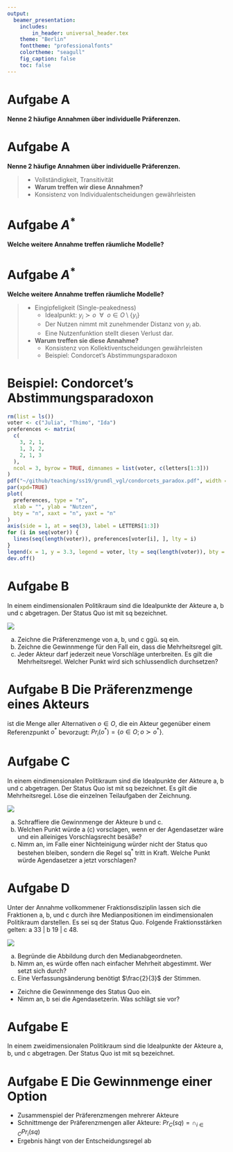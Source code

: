 ```yaml
---
output:
  beamer_presentation:
    includes:
        in_header: universal_header.tex
    theme: "Berlin"
    fonttheme: "professionalfonts"
    colortheme: "seagull"
    fig_caption: false
    toc: false
---
```

\subtitle{Räumliche Modelle der Politik}
\date{20. Mai 2019}
\maketitle

# Aufgabe A

**Nenne 2 häufige Annahmen über individuelle Präferenzen.**

# Aufgabe A

**Nenne 2 häufige Annahmen über individuelle Präferenzen.**

  > - Vollständigkeit, Transitivität
  > - **Warum treffen wir diese Annahmen?**
  > - Konsistenz von Individualentscheidungen gewährleisten

# Aufgabe $A^*$

**Welche weitere Annahme treffen räumliche Modelle?**

# Aufgabe $A^*$

**Welche weitere Annahme treffen räumliche Modelle?**

  > - Eingipfeligkeit (Single-peakedness)
  >   - Idealpunkt: $y_i \succ o ~~ \forall ~~ o \in O\setminus\{y_i\}$
  >   - Der Nutzen nimmt mit zunehmender Distanz von $y_i$ ab.
  >   - Eine Nutzenfunktion stellt diesen Verlust dar.
  > - **Warum treffen sie diese Annahme?**
  >   - Konsistenz von Kollektiventscheidungen gewährleisten
  >   - Beispiel: Condorcet's Abstimmungsparadoxon

# Beispiel: Condorcet's Abstimmungsparadoxon
```r
rm(list = ls())
voter <- c("Julia", "Thimo", "Ida")
preferences <- matrix(
  c(
    3, 2, 1,
    1, 3, 2,
    2, 1, 3
  ),
  ncol = 3, byrow = TRUE, dimnames = list(voter, c(letters[1:3]))
)
pdf("~/github/teaching/ss19/grundl_vgl/condorcets_paradox.pdf", width = 5, height = 5)
par(xpd=TRUE)
plot(
  preferences, type = "n",
  xlab = "", ylab = "Nutzen",
  bty = "n", xaxt = "n", yaxt = "n"
)
axis(side = 1, at = seq(3), label = LETTERS[1:3])
for (i in seq(voter)) {
  lines(seq(length(voter)), preferences[voter[i], ], lty = i)
}
legend(x = 1, y = 3.3, legend = voter, lty = seq(length(voter)), bty = "n", horiz = TRUE)
dev.off()
```

\begin{columns}
  \begin{column}{.49\textwidth}
    \begin{table}
      \centering
      \begin{tabular}{l*{3}{c}}
        \toprule
        Präferenz & 1. & 2. & 3. \\ \midrule
        Julia & A & B & C \\
        Thimo & B & C & A \\
        Ida & C & A & B \\
        \bottomrule
      \end{tabular}
    \end{table}
    \begin{align*}
      A~vs.~B&: \text{Julia,~Ida}~vs.~\text{Thimo} \\
      B~vs.~C&: \text{Thimo,~Julia}~vs.~\text{Ida} \\
      C~vs.~A&: \text{Thimo,~Ida}~vs.~\text{Julia} \\
      \text{Zirkel}&: A \succ B \succ C \succ A
    \end{align*}
  \end{column}
  \hfill
  \begin{column}{.49\textwidth}
    \begin{figure}[t]
      \centering
      Warum kreisen die Päferenzen?
      \includegraphics[width = \textwidth]{~/github/teaching/ss19/grundl_vgl/condorcets_paradox.pdf}
    \end{figure}
    \vfill
  \end{column}
\end{columns}

# Aufgabe B

In einem eindimensionalen Politikraum sind die Idealpunkte der Akteure a, b und c abgetragen. Der Status Quo ist mit
sq bezeichnet.

![](./problem_b.png)

a. Zeichne die Präferenzmenge von a, b, und c ggü. sq ein.
b. Zeichne die Gewinnmenge für den Fall ein, dass die Mehrheitsregel gilt.
c. Jeder Akteur darf jederzeit neue Vorschläge unterbreiten. Es gilt die Mehrheitsregel. Welcher Punkt wird sich schlussendlich durchsetzen?

# Aufgabe B Die **Präferenzmenge** eines Akteurs\dots

 \dots ist die Menge aller
  Alternativen $o \in O$, die ein Akteur gegenüber einem
  Referenzpunkt $o^*$ bevorzugt:
  $Pr_i(o^*) = \{o \in O; o \succ o^*\}$.

\begin{center}
  \includegraphics[width = .5\textwidth]{ex_praeferenzmenge.png}
\end{center}

# Aufgabe C

In einem eindimensionalen Politikraum sind die Idealpunkte der Akteure a, b und c abgetragen. Der Status Quo ist mit sq bezeichnet. Es gilt die Mehrheitsregel. Löse die einzelnen Teilaufgaben der Zeichnung.

![](./problem_c.png)

a. Schraffiere die Gewinnmenge der Akteure b und c.
b. Welchen Punkt würde a (c) vorsclagen, wenn er der Agendasetzer wäre und ein alleiniges Vorschlagsrecht besäße?
c. Nimm an, im Falle einer Nichteinigung würder nicht der Status quo bestehen bleiben, sondern die Regel sq$^*$ tritt in Kraft. Welche Punkt würde Agendasetzer a jetzt vorschlagen?

# Aufgabe D

Unter der Annahme vollkommener Fraktionsdisziplin lassen sich die Fraktionen a, b, und c durch ihre Medianpositionen im eindimensionalen Politikraum darstellen. Es sei sq der Status Quo. Folgende Fraktionsstärken gelten: a 33 | b 19 | c 48.

![](./problem_d.png)

a. Begründe die Abbildung durch den Medianabgeordneten.
b. Nimm an, es würde offen nach einfacher Mehrheit abgestimmt. Wer setzt sich durch?
c. Eine Verfassungsänderung benötigt $\frac{2}{3}$ der Stimmen.
  - Zeichne die Gewinnmenge des Status Quo ein.
  - Nimm an, b sei die Agendasetzerin. Was schlägt sie vor?

# Aufgabe E

In einem zweidimensionalen Politikraum sind die Idealpunkte der Akteure a, b, und c abgetragen. Der Status Quo ist mit sq bezeichnet.

\begin{columns}
  \begin{column}{.5\textwidth}
    \includegraphics{problem_e.png}
  \end{column}
  \begin{column}{.5\textwidth}
    \begin{itemize}
      \item Wie gewichten die Akteure beide Dimensionen?
      \item Schraffiere die Gewinnmenge unter Geltung der Mehrheitsregel.
     \item Schraffiere die Gewinnmenge unter Geltung der Einstimmigkeitsregel.
    \end{itemize}
  \end{column}
\end{columns}

# Aufgabe E Die **Gewinnmenge** einer Option\dots
  - Zusammenspiel der Präferenzmengen mehrerer Akteure
  - Schnittmenge der Präferenzmengen aller Akteure: $Pr_C(sq) = \cap_{i \in C}Pr_i(sq)$
  - Ergebnis hängt von der Entscheidungsregel ab
